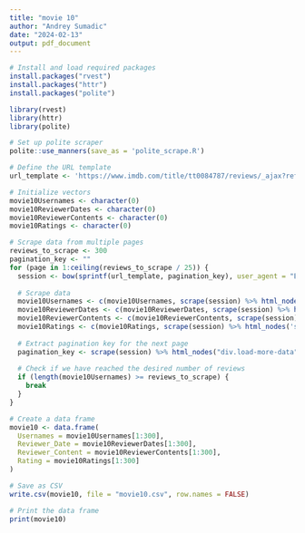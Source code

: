 ```yaml
---
title: "movie 10"
author: "Andrey Sumadic"
date: "2024-02-13"
output: pdf_document
---
```


```r
# Install and load required packages
install.packages("rvest")
install.packages("httr")
install.packages("polite")
```

```r

library(rvest)
library(httr)
library(polite)
```

```r
# Set up polite scraper
polite::use_manners(save_as = 'polite_scrape.R')
```

```r
# Define the URL template
url_template <- 'https://www.imdb.com/title/tt0084787/reviews/_ajax?ref_=undefined&paginationKey=%s'
```

```r
# Initialize vectors
movie10Usernames <- character(0)
movie10ReviewerDates <- character(0)
movie10ReviewerContents <- character(0)
movie10Ratings <- character(0)
```

```r
# Scrape data from multiple pages
reviews_to_scrape <- 300
pagination_key <- ""
for (page in 1:ceiling(reviews_to_scrape / 25)) {
  session <- bow(sprintf(url_template, pagination_key), user_agent = "Educational")
  
  # Scrape data
  movie10Usernames <- c(movie10Usernames, scrape(session) %>% html_nodes('span.display-name-link') %>% html_text())
  movie10ReviewerDates <- c(movie10ReviewerDates, scrape(session) %>% html_nodes('span.review-date') %>% html_text())
  movie10ReviewerContents <- c(movie10ReviewerContents, scrape(session) %>% html_nodes('div.text.show-more__control') %>% html_text())
  movie10Ratings <- c(movie10Ratings, scrape(session) %>% html_nodes('span.rating-other-user-rating') %>% html_text())
  
  # Extract pagination key for the next page
  pagination_key <- scrape(session) %>% html_nodes("div.load-more-data") %>% html_attr("data-key")
  
  # Check if we have reached the desired number of reviews
  if (length(movie10Usernames) >= reviews_to_scrape) {
    break
  }
}
```

```r
# Create a data frame
movie10 <- data.frame(
  Usernames = movie10Usernames[1:300],
  Reviewer_Date = movie10ReviewerDates[1:300],
  Reviewer_Content = movie10ReviewerContents[1:300],
  Rating = movie10Ratings[1:300]
)
```

```r
# Save as CSV
write.csv(movie10, file = "movie10.csv", row.names = FALSE)
```

```r
# Print the data frame
print(movie10)

```
